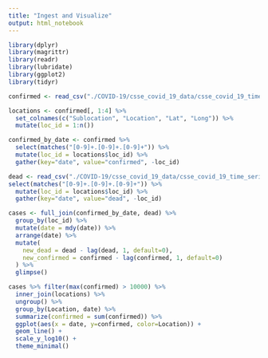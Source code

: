 ```yaml
---
title: "Ingest and Visualize"
output: html_notebook
---
```


```r
library(dplyr)
library(magrittr)
library(readr)
library(lubridate)
library(ggplot2)
library(tidyr)
```

```r
confirmed <- read_csv("./COVID-19/csse_covid_19_data/csse_covid_19_time_series/time_series_covid19_confirmed_global.csv")

locations <- confirmed[, 1:4] %>%
  set_colnames(c("Sublocation", "Location", "Lat", "Long")) %>%
  mutate(loc_id = 1:n())

confirmed_by_date <- confirmed %>% 
  select(matches("[0-9]+.[0-9]+.[0-9]+")) %>% 
  mutate(loc_id = locations$loc_id) %>%
  gather(key="date", value="confirmed", -loc_id)

dead <- read_csv("./COVID-19/csse_covid_19_data/csse_covid_19_time_series/time_series_covid19_deaths_global.csv") %>% 
select(matches("[0-9]+.[0-9]+.[0-9]+")) %>% 
  mutate(loc_id = locations$loc_id) %>%
  gather(key="date", value="dead", -loc_id)

cases <- full_join(confirmed_by_date, dead) %>%
  group_by(loc_id) %>% 
  mutate(date = mdy(date)) %>%
  arrange(date) %>%
  mutate(
    new_dead = dead - lag(dead, 1, default=0),
    new_confirmed = confirmed - lag(confirmed, 1, default=0)
  ) %>% 
  glimpse()
```

```r
cases %>% filter(max(confirmed) > 10000) %>%
  inner_join(locations) %>% 
  ungroup() %>%
  group_by(Location, date) %>%
  summarize(confirmed = sum(confirmed)) %>% 
  ggplot(aes(x = date, y=confirmed, color=Location)) + 
  geom_line() + 
  scale_y_log10() + 
  theme_minimal()
```





